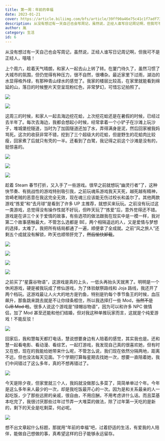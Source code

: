 ```yaml
---
title: 第一周：年前的幸福
date: 2023-01-21
cover: https://article.biliimg.com/bfs/article/39ff90a46e75c41c1f7adf734c0299846981bd8b.jpg
description: 从没有想过有一天自己也会写周记，虽然说，正经人谁写日记周记啊，但我可不是正经人，嘻嘻！
author: 胤
category: 生活
id: 6
---
```



从没有想过有一天自己也会写周记，虽然说，正经人谁写日记周记啊，但我可不是正经人，嘻嘻！

<TitleWithUnderline title="游玩" />

上个周六，趁着天气晴朗，和家人一起去山上转了转。在厦门待久了，虽然习惯了大城市的氛围，但仍觉得有种压力，很不自然，很嘈杂。最近家里下过雨，湖泊的水显得格外绿，有那种青山绿水的感觉了。我家的楼层比较高，在家里就能看到绵延的山，落日的时候整片天空呈现粉红色，非常梦幻，可惜忘记拍照了。

<Image
  src="https://article.biliimg.com/bfs/article/99e9b07da9d896dd1252ae5a05e596ac9dab1de9.jpg"
  withFancyBox={true}
/>

<Image
  src="https://article.biliimg.com/bfs/article/5d3b50abe882119eca45047b6074ee5015bc74ac.jpg"
  withFancyBox={true}
/>

这周三的时候，和家人一起去海边挖花蛤，上次挖花蛤还是在暑假的时候，已经过去半年了。每次去海边，我都会想起小时候，经常拿着一个小铲子在沙滩上玩沙子，堆城堡挖隧道，当时为了加固隧道还加了水，弄得满身是泥，然后回家被我妈骂死。这次的收获非常不错，挖到了三个超级大的花蛤，但是野生的花蛤肉比较瘦，回家煮了后就只有壳的一半。还看到了白鹭，我记得之前这个沙滩是没有的，挺惊喜的。

<Image
  src="https://article.biliimg.com/bfs/article/e0b27ddd8caf7aab9316ab3e2655e7c956bba655.jpg"
  withFancyBox={true}
/>

<Image
  src="https://article.biliimg.com/bfs/article/9fd7444499240ce7b91a50b5fbaaa74e6fb0fa7d.jpg"
  withFancyBox={true}
/>

<Image
  src="https://article.biliimg.com/bfs/article/277c6f0b491a4fe3b8866b968218bc67b4646345.jpg"
  withFancyBox={true}
/>

<TitleWithUnderline title="游戏" />

趁着 Steam 春节打折，又入手了一些游戏。很早之前就想玩“幽灵行者”了，这种快节奏、有挑战性的游戏特别吸引我，之前玩魂系游戏我天天死，越死越有精神，宫崎老贼的恶意在我这完全无效，现在魂三应该能无伤过校长和盖尔了。其他两款游戏“拣爱”和“去月球”是看到了许多 UP 主推荐，就想买来玩玩。之前没有玩过这一类游戏，总觉得没有操作性就不好玩，但昨天玩了“拣爱”后，意外觉得还不错。游戏是在讲三个关于爱情的故事，有些选项的做法跟我在现实中是一模一样，我对第二个故事感触最大，不管怎么选都是 BE，两个相隔遥远的人，又是爱情与梦想的选择，太难了。我把所有结局都通了一遍，顺便拿了全成就。之前“风之旅人”还剩五个成就没有解锁，昨天也顺带肝完了，~~然后愉快卸载~~。

<Image
  src="https://article.biliimg.com/bfs/article/50e71e0cde7b09839b38627039d1dce557d3ab35.png"
  withFancyBox={true}
/>

<Image
  src="https://article.biliimg.com/bfs/article/37545598c9e30f2d428e3528557394f74a7ae9a2.png"
  withFancyBox={true}
/>

<Image
  src="https://article.biliimg.com/bfs/article/2397ab4730a48454d59ddc96d9b96d34c77d0f70.png"
  withFancyBox={true}
/>

<Image
  src="https://article.biliimg.com/bfs/article/7db747fe19cf28e6d38bc9fd6e6ffc249a6e5fa8.png"
  withFancyBox={true}
/>

之前买了“星露谷物语”，这游戏是真的上头，一低头再抬头天就黑了。明明是一个休闲游戏，硬是被我玩成了修仙游戏，为了体验献祭路线和 Joja 路线，我还开了两个档玩。这游戏最让人火大的地方是钓鱼，特别是钓每个季节鱼王的时候，血压飙升，那鱼跳来跳去就是不让你绿条框住，所以我选择打一些 Mod，~~当然不是 CJB Mod 啦~~。很多人说这个游戏是“绿帽谷物语”，因为可以和许多 NPC 做情侣，加了 Mod 甚至还能和他们结婚，但对我这种单推玩家而言，这就是个纯爱游戏！不能反驳！

<Image
  src="https://article.biliimg.com/bfs/article/4d9f050d66f8a9dac7196f3b0bba1faf47ac2470.png"
  withFancyBox={true}
/>

<TitleWithUnderline title="陪伴" />

回家后，我和慧每天都打电话，慧说想要身边有人陪着的感觉，其实我也是。还和慧一起看电影、看动漫、看综艺，一起打游戏，我发现自己真的很喜欢她，但有时又在想，现在的我能给她带来什么呢，不管怎么说，我们现在依然分隔两地，距离不远，但也没法每天见面。下个学期打算每星期去找她一次，想要一直陪着她，我们中间错过了这么多年，真的不想再错过了。

<Image
  src="https://article.biliimg.com/bfs/article/c91ceafe322e48e0f5ad9817947995b981aaed02.png"
  withFancyBox={true}
/>

今天是除夕夜，但家里就三个人，我妈就没做那么多菜了，简简单单过个年。今年是这么多年来人最少的一次，却是我吃饭最开心的一次。因为是和关系最亲的人一起吃饭，少了那些远房的亲戚，很自由，不用应酬，不用考虑讲什么话。而且菜基本吃完了，我很讨厌那些过年过节弄一大堆菜的做法，除了过年第一天吃的是新的，剩下的天全是吃剩菜，何必呢。

<Image
  src="https://article.biliimg.com/bfs/article/b74589adee4e7b259ed2b9ec1d3a7f02c72beb77.jpg"
  withFancyBox={true}
/>

想不出文章起什么标题，那就用“年前的幸福”吧，过着舒适的生活，有爱我的人陪伴，能做自己想做的事，真希望这样的日子能够永远留存。
